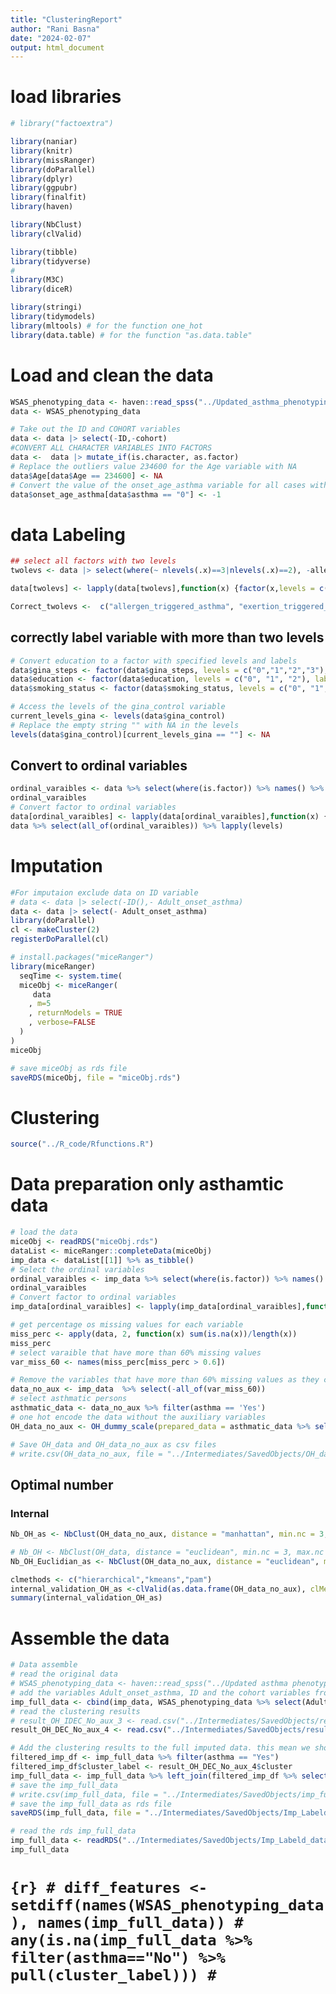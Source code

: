 ```yaml
---
title: "ClusteringReport"
author: "Rani Basna"
date: "2024-02-07"
output: html_document
---
```


# load libraries 


```r
# library("factoextra")

library(naniar)
library(knitr)
library(missRanger)
library(doParallel)
library(dplyr)
library(ggpubr)
library(finalfit)
library(haven)

library(NbClust)
library(clValid)

library(tibble)
library(tidyverse)
#
library(M3C)
library(diceR)

library(stringi)
library(tidymodels)
library(mltools) # for the function one_hot
library(data.table) # for the function "as.data.table"
```
# Load and clean the data

```r
WSAS_phenotyping_data <- haven::read_spss("../Updated_asthma_phenotyping_files/WSAS_phenotyping_data.sav")
data <- WSAS_phenotyping_data

# Take out the ID and COHORT variables 
data <- data |> select(-ID,-cohort)
#CONVERT ALL CHARACTER VARIABLES INTO FACTORS 
data <-  data |> mutate_if(is.character, as.factor)
# Replace the outliers value 234600 for the Age variable with NA
data$Age[data$Age == 234600] <- NA
# Convert the value of the onset_age_asthma variable for all cases with asthma is 'No' to -1 using tidy approach 
data$onset_age_asthma[data$asthma == "0"] <- -1
```

# data Labeling

```r
## select all factors with two levels 
twolevs <- data |> select(where(~ nlevels(.x)==3|nlevels(.x)==2), -allergen_triggered_asthma,-exertion_triggered_asthma,-infection_triggered_asthma,-irritant_triggered_asthma,-weather_triggered_asthma,-emotion_triggered_asthma) |> names()

data[twolevs] <- lapply(data[twolevs],function(x) {factor(x,levels = c("0","1"),labels = c("No", "Yes"))})  

Correct_twolevs <-  c("allergen_triggered_asthma", "exertion_triggered_asthma", "infection_triggered_asthma", "irritant_triggered_asthma", "weather_triggered_asthma", "emotion_triggered_asthma") 
```


## correctly label variable with more than two levels 

```r
# Convert education to a factor with specified levels and labels
data$gina_steps <- factor(data$gina_steps, levels = c("0","1","2","3"), labels = c("onlys saba or non users", "step 1 or 2","step3","step4 or 5"))
data$education <- factor(data$education, levels = c("0", "1", "2"), labels = c("primary", "secondary", "tertiary"))
data$smoking_status <- factor(data$smoking_status, levels = c("0", "1", "2"), labels = c("never smoker","former smokers","current smoker"))

# Access the levels of the gina_control variable
current_levels_gina <- levels(data$gina_control)
# Replace the empty string "" with NA in the levels
levels(data$gina_control)[current_levels_gina == ""] <- NA
```

##  Convert to ordinal variables


```r
ordinal_varaibles <- data %>% select(where(is.factor)) %>% names() %>% setdiff(c(Correct_twolevs,twolevs))
ordinal_varaibles
# Convert factor to ordinal variables
data[ordinal_varaibles] <- lapply(data[ordinal_varaibles],function(x) {factor(x,ordered = TRUE)})
data %>% select(all_of(ordinal_varaibles)) %>% lapply(levels)
```

# Imputation

```r
#For imputaion exclude data on ID variable 
# data <- data |> select(-ID(),- Adult_onset_asthma)
data <- data |> select(- Adult_onset_asthma)
library(doParallel)
cl <- makeCluster(2)
registerDoParallel(cl)

# install.packages("miceRanger")
library(miceRanger)
  seqTime <- system.time(
  miceObj <- miceRanger(
     data
    , m=5
    , returnModels = TRUE
    , verbose=FALSE
  )
)
miceObj
```


```r
# save miceObj as rds file
saveRDS(miceObj, file = "miceObj.rds")
```

# Clustering


```r
source("../R_code/Rfunctions.R")
```

# Data preparation only asthamtic data

```r
# load the data
miceObj <- readRDS("miceObj.rds")
dataList <- miceRanger::completeData(miceObj)
imp_data <- dataList[[1]] %>% as_tibble()
# Select the ordinal variables
ordinal_varaibles <- imp_data %>% select(where(is.factor)) %>% names() %>% setdiff(c(Correct_twolevs,twolevs))
ordinal_varaibles
# Convert factor to ordinal variables
imp_data[ordinal_varaibles] <- lapply(imp_data[ordinal_varaibles],function(x) {factor(x,ordered = TRUE)})
```


```r
# get percentage os missing values for each variable
miss_perc <- apply(data, 2, function(x) sum(is.na(x))/length(x))
miss_perc
# select varaible that have more than 60% missing values 
var_miss_60 <- names(miss_perc[miss_perc > 0.6])
```


```r
# Remove the variables that have more than 60% missing values as they considered auxiliary variables
data_no_aux <- imp_data  %>% select(-all_of(var_miss_60))
# select asthmatic persons
asthmatic_data <- data_no_aux %>% filter(asthma == 'Yes')
# one hot encode the data without the auxiliary variables
OH_data_no_aux <- OH_dummy_scale(prepared_data = asthmatic_data %>% select(- asthma))

# Save OH_data and OH_data_no_aux as csv files
# write.csv(OH_data_no_aux, file = "../Intermediates/SavedObjects/OH_data_no_aux_as.csv")
```

## Optimal number 

### Internal 
```r
Nb_OH_as <- NbClust(OH_data_no_aux, distance = "manhattan", min.nc = 3, max.nc = 8, method = "kmeans")
```


```r
# Nb_OH <- NbClust(OH_data, distance = "euclidean", min.nc = 3, max.nc = 8, method = "kmeans")
Nb_OH_Euclidian_as <- NbClust(OH_data_no_aux, distance = "euclidean", min.nc = 3, max.nc = 8, method = "kmeans")
```

```r
clmethods <- c("hierarchical","kmeans","pam")
internal_validation_OH_as <-clValid(as.data.frame(OH_data_no_aux), clMethods = clmethods, nClust = 3:8, validation = 'internal', maxitems = 2000, method = 'ward')
summary(internal_validation_OH_as)
```


# Assemble the data

```r
# Data assemble
# read the original data
# WSAS_phenotyping_data <- haven::read_spss("../Updated asthma phenotyping files/WSAS_phenotyping_data.sav")
# add the variables Adult_onset_asthma, ID and the cohort variables from the WSAS_phenotyping_data to the imputed data as columns 
imp_full_data <- cbind(imp_data, WSAS_phenotyping_data %>% select(Adult_onset_asthma, ID, cohort))
# read the clustering results
# result_OH_IDEC_No_aux_3 <- read.csv("../Intermediates/SavedObjects/result_as_FcIDEC_clusters_3.csv")
result_OH_DEC_No_aux_4 <- read.csv("../Intermediates/SavedObjects/result_as_HPDEC_clusters_4.csv")

# Add the clustering results to the full imputed data. this mean we should add the cluster column in the result_OH_IDEC_No_aux_3 data frame to the imp_full_data. Note that the clustering is done on only asthmatic patients so we need to have NA the raw is for non-asthmatic patient i.e when asthma == "NO" we should have NA
filtered_imp_df <- imp_full_data %>% filter(asthma == "Yes")
filtered_imp_df$cluster_label <- result_OH_DEC_No_aux_4$cluster 
imp_full_data <- imp_full_data %>% left_join(filtered_imp_df %>% select(ID, cluster_label), by = "ID")
# save the imp_full_data
# write.csv(imp_full_data, file = "../Intermediates/SavedObjects/imp_full_data.csv")
# save the imp_full_data as rds file
saveRDS(imp_full_data, file = "../Intermediates/SavedObjects/Imp_Labeld_data_full.rds")
```

```r
# read the rds imp_full_data
imp_full_data <- readRDS("../Intermediates/SavedObjects/Imp_Labeld_data_full.rds")
imp_full_data
```

# ```{r}
# diff_features <- setdiff(names(WSAS_phenotyping_data), names(imp_full_data))
# any(is.na(imp_full_data %>% filter(asthma=="No") %>% pull(cluster_label)))
# ```


